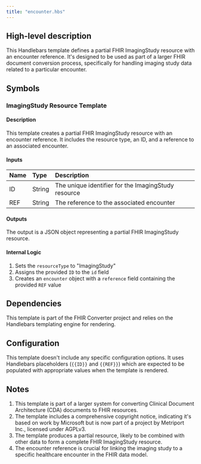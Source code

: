 ```yaml
---
title: "encounter.hbs"
---
```


## High-level description
This Handlebars template defines a partial FHIR ImagingStudy resource with an encounter reference. It's designed to be used as part of a larger FHIR document conversion process, specifically for handling imaging study data related to a particular encounter.

## Symbols

### ImagingStudy Resource Template
#### Description
This template creates a partial FHIR ImagingStudy resource with an encounter reference. It includes the resource type, an ID, and a reference to an associated encounter.

#### Inputs
| Name | Type | Description |
|:-----|:-----|:------------|
| ID | String | The unique identifier for the ImagingStudy resource |
| REF | String | The reference to the associated encounter |

#### Outputs
The output is a JSON object representing a partial FHIR ImagingStudy resource.

#### Internal Logic
1. Sets the `resourceType` to "ImagingStudy"
2. Assigns the provided `ID` to the `id` field
3. Creates an `encounter` object with a `reference` field containing the provided `REF` value

## Dependencies
This template is part of the FHIR Converter project and relies on the Handlebars templating engine for rendering.

## Configuration
This template doesn't include any specific configuration options. It uses Handlebars placeholders (`{{ID}}` and `{{REF}}`) which are expected to be populated with appropriate values when the template is rendered.

## Notes
1. This template is part of a larger system for converting Clinical Document Architecture (CDA) documents to FHIR resources.
2. The template includes a comprehensive copyright notice, indicating it's based on work by Microsoft but is now part of a project by Metriport Inc., licensed under AGPLv3.
3. The template produces a partial resource, likely to be combined with other data to form a complete FHIR ImagingStudy resource.
4. The encounter reference is crucial for linking the imaging study to a specific healthcare encounter in the FHIR data model.